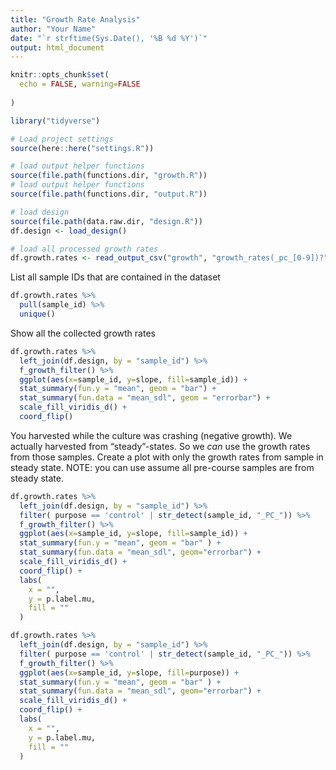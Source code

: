 ```yaml
---
title: "Growth Rate Analysis"
author: "Your Name"
date: "`r strftime(Sys.Date(), '%B %d %Y')`"
output: html_document
---
```


```r
knitr::opts_chunk$set(
  echo = FALSE, warning=FALSE
  
)

library("tidyverse")
```

```r
# Load project settings
source(here::here("settings.R"))

# load output helper functions
source(file.path(functions.dir, "growth.R"))
# load output helper functions
source(file.path(functions.dir, "output.R"))

# load design
source(file.path(data.raw.dir, "design.R"))
df.design <- load_design()

# load all processed growth rates
df.growth.rates <- read_output_csv("growth", "growth_rates(_pc_[0-9])?")
```

List all sample IDs that are contained in the dataset

```r
df.growth.rates %>%
  pull(sample_id) %>%
  unique()
```

Show all the collected growth rates

```r
df.growth.rates %>%
  left_join(df.design, by = "sample_id") %>%
  f_growth_filter() %>%
  ggplot(aes(x=sample_id, y=slope, fill=sample_id)) +
  stat_summary(fun.y = "mean", geom = "bar") +
  stat_summary(fun.data = "mean_sdl", geom = "errorbar") +
  scale_fill_viridis_d() +
  coord_flip()
```

You harvested while the culture was crashing (negative growth). We actually harvested from "steady"-states. So we *can* use the growth rates from those samples. Create a plot with only the growth rates from sample in steady state.
NOTE: you can use assume all pre-course samples are from steady state.

```r
df.growth.rates %>%
  left_join(df.design, by = "sample_id") %>%
  filter( purpose == 'control' | str_detect(sample_id, "_PC_")) %>%
  f_growth_filter() %>%
  ggplot(aes(x=sample_id, y=slope, fill=sample_id)) +
  stat_summary(fun.y = "mean", geom = "bar" ) +
  stat_summary(fun.data = "mean_sdl", geom="errorbar") +
  scale_fill_viridis_d() +
  coord_flip() +
  labs(
    x = "",
    y = p.label.mu,
    fill = ""
  )
```

```r
df.growth.rates %>%
  left_join(df.design, by = "sample_id") %>%
  filter( purpose == 'control' | str_detect(sample_id, "_PC_")) %>%
  f_growth_filter() %>%
  ggplot(aes(x=sample_id, y=slope, fill=purpose)) +
  stat_summary(fun.y = "mean", geom = "bar" ) +
  stat_summary(fun.data = "mean_sdl", geom="errorbar") +
  scale_fill_viridis_d() +
  coord_flip() +
  labs(
    x = "",
    y = p.label.mu,
    fill = ""
  )
```
